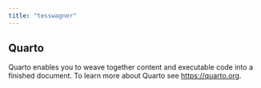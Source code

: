 ```yaml
---
title: "tesswagner"
---
```


## Quarto

Quarto enables you to weave together content and executable code into a finished document. To learn more about Quarto see <https://quarto.org>.
